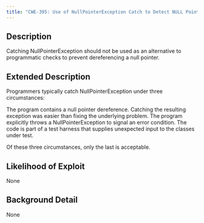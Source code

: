```yaml
---
title: "CWE-395: Use of NullPointerException Catch to Detect NULL Pointer Dereference"
---
```


## Description
Catching NullPointerException should not be used as an alternative to programmatic checks to prevent dereferencing a null pointer.

## Extended Description

Programmers typically catch NullPointerException under three circumstances:

The program contains a null pointer dereference. Catching the resulting exception was easier than fixing the underlying problem.
The program explicitly throws a NullPointerException to signal an error condition.
The code is part of a test harness that supplies unexpected input to the classes under test.

Of these three circumstances, only the last is acceptable.


## Likelihood of Exploit
None

## Background Detail
None
        
